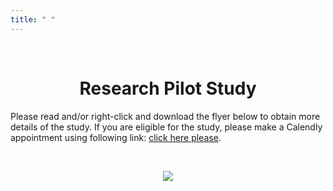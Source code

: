 ```yaml
---
title: " "
---
```


<br>

<center>
# Research Pilot Study
</center>

Please read and/or right-click and download the flyer below to obtain more details of the study. If you are eligible for the study, please make a Calendly appointment using  following link: [click here please](https://calendly.com/rsherreratenorio/immigrant-residential-mobility-study-2023).

<br>
 
<center>
![ ](berkeleyresearchstudy.png)
</center>


<br>
